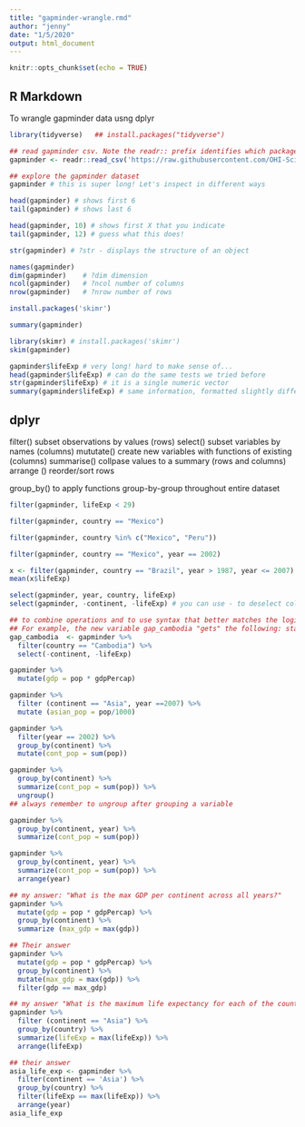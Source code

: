 ```yaml
---
title: "gapminder-wrangle.rmd"
author: "jenny"
date: "1/5/2020"
output: html_document
---
```


```r
knitr::opts_chunk$set(echo = TRUE)
```

## R Markdown

To wrangle gapminder data usng dplyr

```r
library(tidyverse)   ## install.packages("tidyverse")
```

```r
## read gapminder csv. Note the readr:: prefix identifies which package it's in
gapminder <- readr::read_csv('https://raw.githubusercontent.com/OHI-Science/data-science-training/master/data/gapminder.csv')
```


```r
## explore the gapminder dataset
gapminder # this is super long! Let's inspect in different ways
```

```r
head(gapminder) # shows first 6
tail(gapminder) # shows last 6

head(gapminder, 10) # shows first X that you indicate
tail(gapminder, 12) # guess what this does!
```

```r
str(gapminder) # ?str - displays the structure of an object
```

```r
names(gapminder)
dim(gapminder)    # ?dim dimension
ncol(gapminder)   # ?ncol number of columns
nrow(gapminder)   # ?nrow number of rows
```

```r
install.packages('skimr')
```


```r
summary(gapminder)

library(skimr) # install.packages('skimr')
skim(gapminder)
```

```r
gapminder$lifeExp # very long! hard to make sense of...
head(gapminder$lifeExp) # can do the same tests we tried before
str(gapminder$lifeExp) # it is a single numeric vector
summary(gapminder$lifeExp) # same information, formatted slightly differently
```

## dplyr

filter() subset observations by values (rows)
select() subset variables by names (columns)
mututate() create new variables with functions of existing (columns)
summarise() collpase values to a summary (rows and columns)
arrange () reorder/sort rows

group_by() to apply functions group-by-group throughout entire dataset

```r
filter(gapminder, lifeExp < 29)
```

```r
filter(gapminder, country == "Mexico")
```

```r
filter(gapminder, country %in% c("Mexico", "Peru"))
```

```r
filter(gapminder, country == "Mexico", year == 2002)
```

```r
x <- filter(gapminder, country == "Brazil", year > 1987, year <= 2007)
mean(x$lifeExp)
```

```r
select(gapminder, year, country, lifeExp)
select(gapminder, -continent, -lifeExp) # you can use - to deselect columns
```

```r
## to combine operations and to use syntax that better matches the logic, use the "Pipe" operator %>% 
## For example, the new variable gap_cambodia "gets" the following: start with the gapminder dataset, then filter records for Cambodia, then select all the variables except continent and lifeExp
gap_cambodia  <- gapminder %>% 
  filter(country == "Cambodia") %>%
  select(-continent, -lifeExp) 
```

```r
gapminder %>%
  mutate(gdp = pop * gdpPercap)
```

```r
gapminder %>% 
  filter (continent == "Asia", year ==2007) %>% 
  mutate (asian_pop = pop/1000)
```

```r
gapminder %>%
  filter(year == 2002) %>%
  group_by(continent) %>% 
  mutate(cont_pop = sum(pop))
```

```r
gapminder %>%
  group_by(continent) %>%
  summarize(cont_pop = sum(pop)) %>%
  ungroup()
## always remember to ungroup after grouping a variable
```

```r
gapminder %>%
  group_by(continent, year) %>%
  summarize(cont_pop = sum(pop))
```

```r
gapminder %>%
  group_by(continent, year) %>%
  summarize(cont_pop = sum(pop)) %>%
  arrange(year)
```

```r
## my answer: "What is the max GDP per continent across all years?"
gapminder %>%
  mutate(gdp = pop * gdpPercap) %>% 
  group_by(continent) %>% 
  summarize (max_gdp = max(gdp))
```

```r
## Their answer
gapminder %>%
  mutate(gdp = pop * gdpPercap) %>%
  group_by(continent) %>%
  mutate(max_gdp = max(gdp)) %>%
  filter(gdp == max_gdp)
```

```r
## my answer "What is the maximum life expectancy for each of the countries in Asia - order the countries from lowest to highest."
gapminder %>% 
  filter (continent == "Asia") %>% 
  group_by(country) %>% 
  summarize(lifeExp = max(lifeExp)) %>% 
  arrange(lifeExp)
```

```r
## their answer
asia_life_exp <- gapminder %>%
  filter(continent == 'Asia') %>%
  group_by(country) %>%
  filter(lifeExp == max(lifeExp)) %>%
  arrange(year)
asia_life_exp
```

